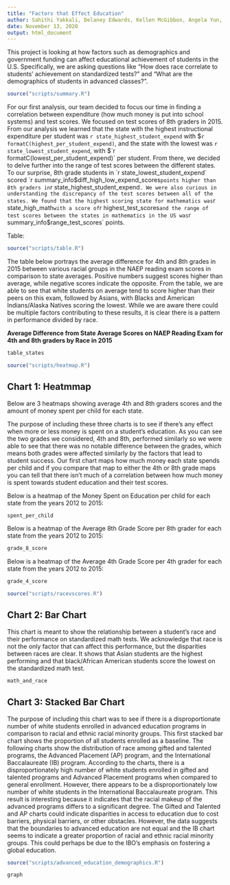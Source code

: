 ```yaml
---
title: "Factors that Effect Education"
author: Sahithi Yakkali, Delaney Edwards, Kellen McGibbon, Angela Yun, and Brian Park
date: November 13, 2020
output: html_document
---
```

This project is looking at how factors such as demographics and government funding can affect educational achievement of students in the U.S. Specifically, we are asking questions like “How does race correlate to students’ achievement on standardized tests?” and “What are the demographics of students in advanced classes?”.

```r
source("scripts/summary.R")
```

For our first analysis, our team decided to focus our time in finding a correlation between expenditure (how much money is put into school systems) and test scores. We focused on test scores of 8th graders in 2015. From our analysis we learned that the state with the highest instructional expenditure per student was `r state_highest_student_expend` with $`r formatC(highest_per_student_expend)`, and the state with the lowest was `r state_lowest_student_expend`, with $`r formatC(lowest_per_student_expend)` per student. From there, we decided to delve further into the range of test scores between the different states. To our surprise, 8th grade students in `r state_lowest_student_expend` scored `r summary_info$diff_high_low_expend_scores` points higher than 8th graders in `r state_highest_student_expend`. We were also curious in understanding the discrepancy of the test scores between all of the states. We found that the highest scoring state for mathematics was `r state_high_math` with a score of `r highest_test_scores` and the range of test scores between the states in mathematics in the US was `r summary_info$range_test_scores` points.

Table:
```r
source("scripts/table.R")
```

The table below portrays the average difference for 4th and 8th grades in 2015 between various racial groups in the NAEP reading exam scores in comparison to state averages. Positive numbers suggest scores higher than average, while negative scores indicate the opposite. From the table, we are able to see that white students on average tend to score higher than their peers on this exam, followed by Asians, with Blacks and American Indians/Alaska Natives scoring the lowest. While we are aware there could be multiple factors contributing to these results, it is clear there is a pattern in performance divided by race.

**Average Difference from State Average Scores on NAEP Reading Exam for 4th and
8th graders by Race in 2015**

```r
table_states
```

```r
source("scripts/heatmap.R")
```

## Chart 1: Heatmmap

Below are 3 heatmaps showing average 4th and 8th graders scores and the amount of money spent per child for each state.

The purpose of including these three charts is to see if there's any effect when more or less money is spent on a student's education. As you can see the two grades we considered, 4th and 8th, performed similarly so we were able to see that there was no notable difference between the grades, which means both grades were affected similarly by the factors that lead to student success. Our first chart maps how much money each state spends per child and if you compare that map to either the 4th or 8th grade maps you can tell that there isn't much of a correlation between how much money is spent towards student education and their test scores.

Below is a heatmap of the Money Spent on Education per child for each state from the years 2012 to 2015:

```r
spent_per_child
```

Below is a heatmap of the Average 8th Grade Score per 8th grader for each state from the years 2012 to 2015:

```r
grade_8_score
```

Below is a heatmap of the Average 4th Grade Score per 4th grader for each state from the years 2012 to 2015:


```r
grade_4_score
```

```r
source("scripts/racevscores.R")
```

## Chart 2: Bar Chart

This chart is meant to show the relationship between a student's race and their performance on standardized math tests. We acknowledge that race is not the only factor that can affect this performance, but the disparities between races are clear. It shows that Asian students are the highest performing and that black/African American students score the lowest on the standardized math test.
```r
math_and_race
```

## Chart 3: Stacked Bar Chart

The purpose of including this chart was to see if there is a disproportionate number of white students enrolled in advanced education programs in comparison to racial and ethnic racial minority groups. This first stacked bar chart shows the proportion of all students enrolled as a baseline. The following charts show the distribution of race among gifted and talented programs, the Advanced Placement (AP) program, and the International Baccalaureate (IB) program. According to the charts, there is a disproportionately high number of white students enrolled in gifted and talented programs and Advanced Placement programs when compared to general enrollment. However, there appears to be a disproportionately low number of white students in the International Baccalaureate program. This result is interesting because it indicates that the racial makeup of the advanced programs differs to a significant degree. The Gifted and Talented and AP charts could indicate disparities in access to education due to cost barriers, physical barriers, or other obstacles. However, the data suggests that the boundaries to advanced education are not equal and the IB chart seems to indicate a greater proportion of racial and ethnic racial minority groups. This could perhaps be due to the IBO’s emphasis on fostering a global education.

```r
source("scripts/advanced_education_demographics.R")
```
```r
graph
```
